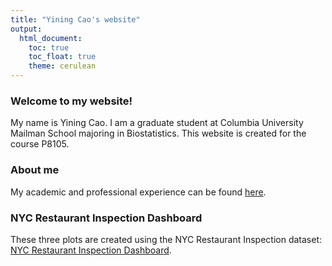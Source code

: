 ```yaml
---
title: "Yining Cao's website"
output: 
  html_document:
    toc: true
    toc_float: true
    theme: cerulean
---
```

### Welcome to my website!

My name is Yining Cao. I am a graduate student at Columbia University Mailman School majoring in Biostatistics. This website is created for the course P8105.


### About me 

My academic and professional experience can be found [here](resume.html).

### NYC Restaurant Inspection Dashboard

These three plots are created using the NYC Restaurant Inspection dataset: [NYC Restaurant Inspection Dashboard](Dashboard.html).
